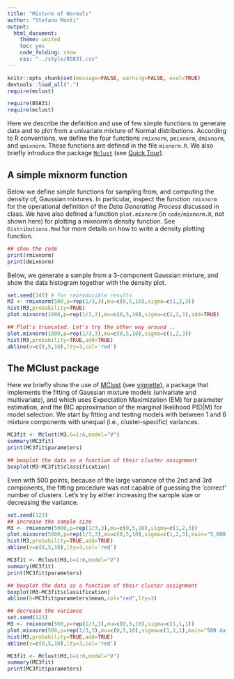 ```yaml
---
title: "Mixture of Normals"
author: "Stefano Monti"
output:
  html_document:
    theme: united
    toc: yes
    code_folding: show
    css: "../style/BS831.css" 
---
```


```r
knitr::opts_chunk$set(message=FALSE, warning=FALSE, eval=TRUE)
devtools::load_all(".")
require(mclust)
```

```r
require(BS831)
require(mclust)
```

Here we describe the definition and use of few simple functions to
generate data and to plot from a univariate mixture of Normal
distributions. According to R conventions, we define the four functions
`rmixnorm`, `pmixnorm`, `dmixnorm`, and `qmixnorm`. These functions
are defined in the file `mixnorm.R`. We also briefly introduce the
package [`Mclust`](https://www.stat.washington.edu/mclust/) (see [Quick
Tour](https://cran.r-project.org/web/packages/mclust/vignettes/mclust.html)).

## A simple mixnorm function

Below we define simple functions for sampling from, and computing the
density of, Gaussian mixtures. In particular, inspect the function
`rmixnorm` for the operational definition of the _Data Generating
Process_ discussed in class. We have also defined a function
`plot.mixnorm` (in `code/mixnorm.R`, not shown here) for plotting a
mixnorm's density function. See `Distributions.Rmd` for more details on how
to write a density plotting function.

```r
## show the code
print(rmixnorm) 
print(dmixnorm)
```

Below, we generate a sample from a 3-component Gaussian mixture, and
show the data histogram together with the density plot.

```r
set.seed(345) # for reproducible results
M3 <- rmixnorm(500,p=rep(1/3,3),mu=c(0,5,10),sigma=c(1,2,3))
hist(M3,probability=TRUE)
plot.mixnorm(1000,p=rep(1/3,3),mu=c(0,5,10),sigma=c(1,2,3),add=TRUE)

## Plot's truncated. Let's try the other way around ..
plot.mixnorm(1000,p=rep(1/3,3),mu=c(0,5,10),sigma=c(1,2,3))
hist(M3,probability=TRUE,add=TRUE) 
abline(v=c(0,5,10),lty=3,col='red')
```

## The MClust package

Here we briefly show the use of <a
href="http://www.stat.washington.edu/mclust/">MClust</a> (see <a
href="https://cran.r-project.org/web/packages/mclust/vignettes/mclust.html">vignette</a>),
a package that implements the fitting of Gaussian mixture models
(univariate and multivariate), and which uses Expectation Maximization
(EM) for parameter estimation, and the BIC approximation of the
marginal likelihood P(D|M) for model selection. We start by fitting
and testing models with between 1 and 6 mixture components with
unequal (i.e., cluster-specific) variances.

```r
MC3fit <- Mclust(M3,G=1:6,model="V")
summary(MC3fit)
print(MC3fit$parameters)

## boxplot the data as a function of their cluster assignment
boxplot(M3~MC3fit$classification)
```

Even with 500 points, because of the large variance of the 2nd and 3rd
components, the fitting procedure was not capable of guessing the
'correct' number of clusters. Let's try by either increasing the
sample size or decreasing the variance.

```r
set.seed(123)
## increase the sample size
M3 <- rmixnorm(5000,p=rep(1/3,3),mu=c(0,5,10),sigma=c(1,2,3))
plot.mixnorm(5000,p=rep(1/3,3),mu=c(0,5,10),sigma=c(1,2,3),main="5,000 data points")
hist(M3,probability=TRUE,add=TRUE)
abline(v=c(0,5,10),lty=3,col='red')

MC3fit <- Mclust(M3,G=1:6,model="V")
summary(MC3fit)
print(MC3fit$parameters)

## boxplot the data as a function of their cluster assignment
boxplot(M3~MC3fit$classification)
abline(h=MC3fit$parameters$mean,col="red",lty=3)

## decrease the variance
set.seed(123)
M3 <- rmixnorm(500,p=rep(1/3,3),mu=c(0,5,10),sigma=c(1,1,1))
plot.mixnorm(500,p=rep(1/3,3),mu=c(0,5,10),sigma=c(1,1,1),main="500 data points")
hist(M3,probability=TRUE,add=TRUE)
abline(v=c(0,5,10),lty=3,col='red')

MC3fit <- Mclust(M3,G=1:6,model="V")
summary(MC3fit)
print(MC3fit$parameters)
```
